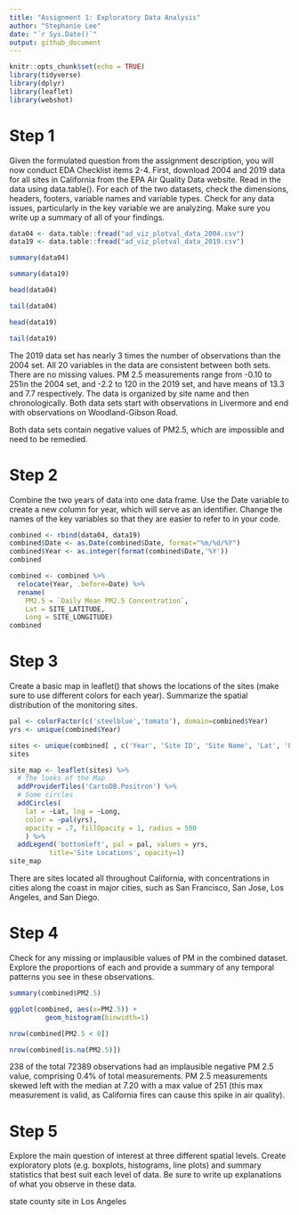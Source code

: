 ```yaml
---
title: "Assignment 1: Exploratory Data Analysis"
author: "Stephanie Lee"
date: "`r Sys.Date()`"
output: github_document
---
```


```r
knitr::opts_chunk$set(echo = TRUE)
library(tidyverse)
library(dplyr)
library(leaflet)
library(webshot)
```

# Step 1
Given the formulated question from the assignment description, you will now conduct EDA Checklist items 2-4. First, download 2004 and 2019 data for all sites in California from the EPA Air Quality Data website. Read in the data using data.table(). For each of the two datasets, check the dimensions, headers, footers, variable names and variable types. Check for any data issues, particularly in the key variable we are analyzing. Make sure you write up a summary of all of your findings.

```r
data04 <- data.table::fread("ad_viz_plotval_data_2004.csv")
data19 <- data.table::fread("ad_viz_plotval_data_2019.csv")
```

```r
summary(data04)
```
```r
summary(data19)
```
```r
head(data04)
```
```r
tail(data04)
```
```r
head(data19)
```

```r
tail(data19)
```
The 2019 data set has nearly 3 times the number of observations than the 2004 set. All 20 variables in the data are consistent between both sets. There are no missing values. PM 2.5 measurements range from -0.10 to 251in the 2004 set, and -2.2 to 120 in the 2019 set, and have means of 13.3 and 7.7 respectively. The data is organized by site name and then chronologically. Both data sets start with observations in Livermore and end with observations on Woodland-Gibson Road.

Both data sets contain negative values of PM2.5, which are impossible and need to be remedied.


# Step 2
Combine the two years of data into one data frame. Use the Date variable to create a new column for year, which will serve as an identifier. Change the names of the key variables so that they are easier to refer to in your code.

```r
combined <- rbind(data04, data19)
combined$Date <- as.Date(combined$Date, format="%m/%d/%Y")
combined$Year <- as.integer(format(combined$Date,'%Y'))
combined
```
```r
combined <- combined %>% 
  relocate(Year, .before=Date) %>% 
  rename(
    PM2.5 = `Daily Mean PM2.5 Concentration`,
    Lat = SITE_LATITUDE,
    Long = SITE_LONGITUDE)
combined
```

# Step 3
Create a basic map in leaflet() that shows the locations of the sites (make sure to use different colors for each year). Summarize the spatial distribution of the monitoring sites.

```r
pal <- colorFactor(c('steelblue','tomato'), domain=combined$Year)
yrs <- unique(combined$Year)
```

```r
sites <- unique(combined[ , c('Year', 'Site ID', 'Site Name', 'Lat', 'Long')])
sites
```

```r
site_map <- leaflet(sites) %>% 
  # The looks of the Map
  addProviderTiles('CartoDB.Positron') %>% 
  # Some circles
  addCircles(
    lat = ~Lat, lng = ~Long,
    color = ~pal(yrs),
    opacity = .7, fillOpacity = 1, radius = 500
    ) %>%
  addLegend('bottomleft', pal = pal, values = yrs,
          title='Site Locations', opacity=1)
site_map
```
There are sites located all throughout California, with concentrations in cities along the coast in major cities, such as San Francisco, San Jose, Los Angeles, and San Diego.


# Step 4
Check for any missing or implausible values of PM in the combined dataset. Explore the proportions of each and provide a summary of any temporal patterns you see in these observations.
```r
summary(combined$PM2.5)
```

```r
ggplot(combined, aes(x=PM2.5)) +
         geom_histogram(binwidth=1)

```
```r
nrow(combined[PM2.5 < 0])
```
```r
nrow(combined[is.na(PM2.5)])
```
238 of the total 72389 observations had an implausible negative PM 2.5 value, comprising 0.4% of total measurements. PM 2.5 measurements skewed left with the median at 7.20 with a max value of 251 (this max measurement is valid, as California fires can cause this spike in air quality).


# Step 5
Explore the main question of interest at three different spatial levels. Create exploratory plots (e.g. boxplots, histograms, line plots) and summary statistics that best suit each level of data. Be sure to write up explanations of what you observe in these data.

state
county
site in Los Angeles
